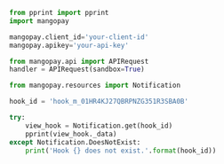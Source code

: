   
```python Python  
from pprint import pprint
import mangopay

mangopay.client_id='your-client-id'
mangopay.apikey='your-api-key'

from mangopay.api import APIRequest
handler = APIRequest(sandbox=True)

from mangopay.resources import Notification

hook_id = 'hook_m_01HR4KJ27QBRPNZG351R3SBA0B'

try:
    view_hook = Notification.get(hook_id)
    pprint(view_hook._data)
except Notification.DoesNotExist:
    print('Hook {} does not exist.'.format(hook_id))  
```